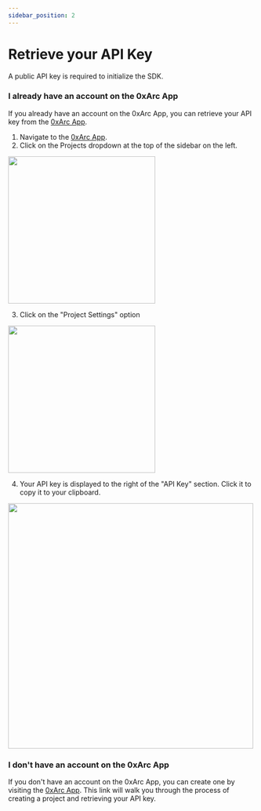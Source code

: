 ```yaml
---
sidebar_position: 2
---
```



# Retrieve your API Key

A public API key is required to initialize the SDK.

### I already have an account on the 0xArc App

If you already have an account on the 0xArc App, you can retrieve your API key from the [0xArc App](https://app.0xarc.io).

1. Navigate to the [0xArc App](https://app.0xarc.io).
2. Click on the Projects dropdown at the top of the sidebar on the left.

<img src={ProjectsDropdown} width="300" />

3. Click on the "Project Settings" option

<img src={ProjectSettings} width="300" />

4. Your API key is displayed to the right of the "API Key" section. Click it to copy it to your clipboard.

<img src={ApiKey} width="500" />

### I don't have an account on the 0xArc App

If you don't have an account on the 0xArc App, you can create one by visiting the [0xArc App](https://app.0xarc.io/onboarding). This link will walk you through the process of creating a project and retrieving your API key.
